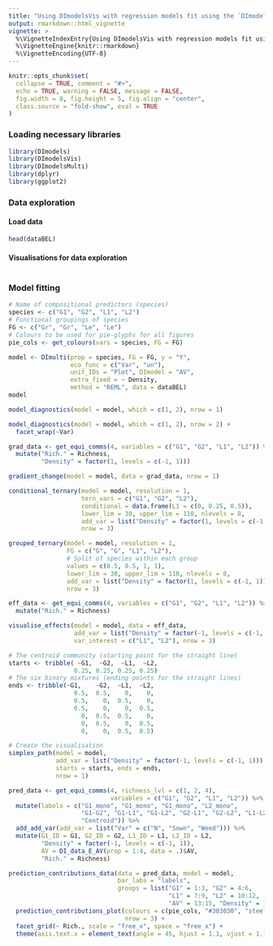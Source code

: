 ```yaml
---
title: "Using DImodelsVis with regression models fit using the `DImodelsMulti` R package"
output: rmarkdown::html_vignette
vignette: >
  %\VignetteIndexEntry{Using DImodelsVis with regression models fit using the `DImodelsMulti` R package}
  %\VignetteEngine{knitr::rmarkdown}
  %\VignetteEncoding{UTF-8}
---
```


```r
knitr::opts_chunk$set(
  collapse = TRUE, comment = "#>",
  echo = TRUE, warning = FALSE, message = FALSE,
  fig.width = 8, fig.height = 5, fig.align = "center",
  class.source = "fold-show", eval = TRUE
)
```

### Loading necessary libraries

```r
library(DImodels)
library(DImodelsVis)
library(DImodelsMulti)
library(dplyr)
library(ggplot2)
```

### Data exploration

#### Load data

```r
head(dataBEL)
```

#### Visualisations for data exploration

```r

```


### Model fitting

```r
# Name of compositional predictors (species)
species <- c("G1", "G2", "L1", "L2")
# Functional groupings of species
FG <- c("Gr", "Gr", "Le", "Le")
# Colours to be used for pie-glyphs for all figures
pie_cols <- get_colours(vars = species, FG = FG)

model <- DImulti(prop = species, FG = FG, y = "Y", 
                 eco_func = c("Var", "un"),
                 unit_IDs = "Plot", DImodel = "AV",
                 extra_fixed = ~ Density,
                 method = "REML", data = dataBEL)
model
```


```r
model_diagnostics(model = model, which = c(1, 2), nrow = 1)
```

```r
model_diagnostics(model = model, which = c(1, 2), nrow = 2) + 
  facet_wrap(~Var)
```

```r
grad_data <- get_equi_comms(4, variables = c("G1", "G2", "L1", "L2")) %>%
  mutate("Rich." = Richness,
         "Density" = factor(1, levels = c(-1, 1)))

gradient_change(model = model, data = grad_data, nrow = 1)
```


```r
conditional_ternary(model = model, resolution = 1,
                    tern_vars = c("G1", "G2", "L2"),
                    conditional = data.frame(L1 = c(0, 0.25, 0.5)),
                    lower_lim = 30, upper_lim = 110, nlevels = 8,
                    add_var = list("Density" = factor(1, levels = c(-1, 1))), 
                    nrow = 3)
```


```r
grouped_ternary(model = model, resolution = 1,
                FG = c("G", "G", "L1", "L2"),
                # Split of species within each group
                values = c(0.5, 0.5, 1, 1),
                lower_lim = 30, upper_lim = 110, nlevels = 8,
                add_var = list("Density" = factor(1, levels = c(-1, 1))), 
                nrow = 3)
```

```r
eff_data <- get_equi_comms(4, variables = c("G1", "G2", "L1", "L2")) %>%
  mutate("Rich." = Richness)

visualise_effects(model = model, data = eff_data, 
                  add_var = list("Density" = factor(-1, levels = c(-1, 1))),
                  var_interest = c("L1", "L2"), nrow = 3)
```


```r
# The centroid community (starting point for the straight line)
starts <- tribble( ~G1,  ~G2,  ~L1,  ~L2,
                  0.25, 0.25, 0.25, 0.25)
# The six binary mixtures (ending points for the straight lines)
ends <- tribble(~G1,    ~G2,  ~L1,  ~L2,
                  0.5,  0.5,    0,    0,
                  0.5,    0,  0.5,    0,
                  0.5,    0,    0,  0.5,
                    0,  0.5,  0.5,    0,
                    0,  0.5,    0,  0.5,
                    0,    0,  0.5,  0.5)

# Create the visualisation
simplex_path(model = model, 
             add_var = list("Density" = factor(-1, levels = c(-1, 1))),
             starts = starts, ends = ends,
             nrow = 1)
```


```r
pred_data <- get_equi_comms(4, richness_lvl = c(1, 2, 4),
                            variables = c("G1", "G2", "L1", "L2")) %>%
  mutate(labels = c("G1_mono", "G1_mono", "G1_mono", "L2_mono",
                    "G1-G2", "G1-L1", "G1-L2", "G2-L1", "G2-L2", "L1-L2",
                    "Centroid")) %>% 
  add_add_var(add_var = list("Var" = c("N", "Sown", "Weed"))) %>% 
  mutate(G1_ID = G1, G2_ID = G2, L1_ID = L1, L2_ID = L2,
         "Density" = factor(-1, levels = c(-1, 1)),
         AV = DI_data_E_AV(prop = 1:4, data = .)$AV,
         "Rich." = Richness)

prediction_contributions_data(data = pred_data, model = model, 
                              bar_labs = "labels",
                              groups = list("G1" = 1:3, "G2" = 4:6,
                                            "L1" = 7:9, "L2" = 10:12,
                                            "AV" = 13:15, "Density" = 16:18)) %>% 
  prediction_contributions_plot(colours = c(pie_cols, "#303030", "steelblue3"),
                                nrow = 3) +
  facet_grid(~ Rich., scale = "free_x", space = "free_x") +
  theme(axis.text.x = element_text(angle = 45, hjust = 1.1, vjust = 1.1))
```
